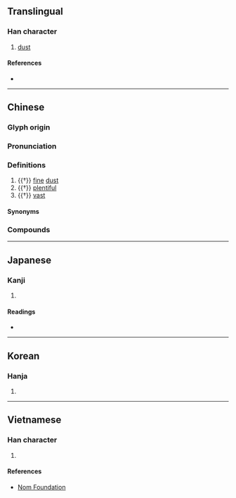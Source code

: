 {{character info}}
==Translingual==

===Han character===
{{Han char|rn=32|rad=土|as=05|sn=8|four=45130|canj=GLBK|ids=⿰土央}}

# [[dust]]

====References====
* {{Han ref|kx=0226.310|dkj=04986|dj=0462.080|hdz=10431.100|uh=5771|ud=22385|bh=CBF6|bd=52214}}

----

==Chinese==
{{zh-forms}}

===Glyph origin===
{{Han etym}}

===Pronunciation===
{{zh-pron
|m=yǎng
|c=joeng2,joeng5
|mc=y
|oc=y
|cat=n,a
}}

===Definitions===
{{zh-hanzi}}

# {{†}} [[fine]] [[dust]]
# {{†}} [[plentiful]]
# {{†}} [[vast]]

====Synonyms====
{{zh-dial|灰塵}}

===Compounds===
{{zh-der|坱軋|坱鬱|坱莽|坱圠}}

----

==Japanese==

===Kanji===
{{ja-kanji|grade=|rs=土05}}

# {{rfdef|ja|sort=土05}}

====Readings====
* {{ja-readings|on=[[あう]] (au)|kun=[[ちり]] (chiri)}}

----

==Korean==

===Hanja===
{{ko-hanja|hangeul=앙|rv=ang|mr=ang}}

# {{rfdef|ko|sort=土05}}

----

==Vietnamese==

===Han character===
{{vi-readings|reading=ang, ảng, ương|rs=土05}}

# {{rfdef|vi|sort=土05}}

====References====
* [http://nomfoundation.org/common/nom_details.php?codepoint=5771 Nom Foundation]